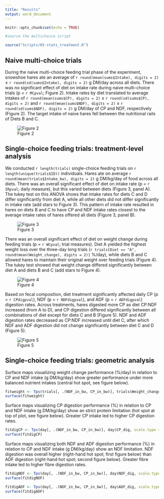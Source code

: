 ```yaml
---
title: "Results"
output: word_document
---
```


```r
knitr::opts_chunk$set(echo = TRUE)
```

```r

#source the multichoice script

source("Scripts/05-stats_treatment.R")

```

## Naive multi-choice trials

During the naive multi-choice feeding trial phase of the experiment, snowshoe hares ate an average of `r round(mean(sums$Intake), digits = 2)` ± `r round(sd(sums$Intake), digits = 2)` g DM/day across all diets. There was no significant effect of diet on intake rate during naive multi-choice trials (p = `r MCpval`; Figure 2). Intake rates by diet translated to average intakes of `r round(mean(sums$CP), digits = 2)` ± `r round(sd(sums$CP), digits = 2)` and `r round(mean(sums$NDF), digits = 2)` ± `r round(sd(sums$NDF), digits = 2)` g DM/day of CP and NDF, respectively (Figure 2). The target intake of naive hares fell between the nutritional rails of Diets B and C.

![Figure 2](Output/figures/targetintake.jpeg)

## Single-choice feeding trials: treatment-level analysis

We conducted `r length(trials)` single-choice feeding trials on `r length(unique(trials$ID))` individuals. Hares ate on average `r round(mean(trials$Intake_bw), digits = 2)` g DM/kg/day of food across all diets. There was an overall significant effect of diet on intake rate (p = `r IRpval`; daily measure), but this varied between diets (Figure 3, panel A). The tukey test on this ANOVA shows that intake rates for diets C and D differ significantly from diet A, while all other diets did not differ significantly in intake rate (add stars to Figure 3). This pattern of intake rate resulted in hares on diets B and C to have CP and NDF intake rates closest to the average intake rates of hares offered all diets (Figure 3, panel B).

![Figure 3](Output/figures/intakebarandrail.jpeg)

There was an overall significant effect of diet on weight change during feeding trials (p = `r WCpval`; trial measures). Diet A yielded the highest weight loss over the three-day long trials (`r trials[Diet == "A", round(mean(Weight_change), digits = 2)]` %/day), while diets B and C allowed hares to maintain their original weight over feeding trials (Figure 4). The tukey test showed that weight change differed significantly between diet A and diets B and C (add stars to Figure 4).

![Figure 4](Output/figures/weightchangebar.jpeg)

Based on fecal composition, diet treatment significantly affected daily CP (p = `r CPdigpval`), NDF (p = `r NDFdigpval`), and ADF (p = `r ADFdigpval`) digestion rates. Across treatments, hares digested more CP as diet CP:NDF increased (from A to D), and CP digestion differed significantly between all combinations of diet except for diets C and B (Figure 5). NDF and ADF digestion rates decreased as CP:NDF increased until diet C, after which NDF and ADF digestion did not change significantly between diet C and D (Figure 5).

![Figure 5](Output/figures/dietdigestion.jpeg)

## Single-choice feeding trials: geometric analysis

Surface maps visualizing weight change performance (%/day) in relation to CP and NDF intake (g DM/kg/day) show greater performance under more balanced nutrient intakes (central hot spot, see figure below).

```r
fitweight <- Tps(trials[, .(NDF_in_bw, CP_in_bw)], trials$Weight_change, scale.type = "range")
surface(fitweight)

```

Surface maps visualizing CP digestion performance (%) in relation to CP and NDF intake (g DM/kg/day) show an strict protein limitation (hot spot at top of plot, see figure below). Greater CP intake led to higher CP digestion rates.

```r
fitdigCP <- Tps(day[, .(NDF_in_bw, CP_in_bw)], day$CP_dig, scale.type = "range")
surface(fitdigCP)
```

Surface maps visualizing both NDF and ADF digestion performance (%) in relation to CP and NDF intake (g DM/kg/day) show an NDF limitation. NDF digestion was overall higher (right-hand hot spot; first figure below) than ADF digestion (right-hand hot spot; second figure below). Greater fibre intake led to higher fibre digestion rates.

```r
fitdigNDF <- Tps(day[, .(NDF_in_bw, CP_in_bw)], day$NDF_dig, scale.type = "range")
surface(fitdigNDF)

```

```r
fitdigADF <- Tps(day[, .(NDF_in_bw, CP_in_bw)], day$ADF_dig, scale.type = "range")
surface(fitdigADF)
```
